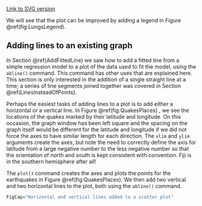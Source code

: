 ﻿[Link to SVG version](../SVGs/ComplexGraphsDeathsTSPlot-1.html)

We will see that the plot can be improved by adding a legend in
Figure \@ref(fig:LungsLegend).

## Adding lines to an existing graph

In Section \@ref(AddFittedLine) we saw how to add a fitted line from a
simple regression model to a plot of the data used to fit the model,
using the `abline()` command. This command has other uses that
are explained here. This section is only interested in the addition of a
single straight line at a time; a series of line segments joined
together was covered in Section \@ref(LinesInsteadOfPoints).

Perhaps the easiest tasks of adding lines to a plot is to add either a
horizontal or a vertical line. In Figure \@ref(fig:QuakesPlaces) , we see
the locations of the quakes marked by their latitude and longitude. On
this occasion, the graph window has been left square and the spacing on
the graph itself would be different for the latitude and longitude if we
did not force the axes to have similar length for each direction. The
`xlim` and `ylim` arguments create the axes, but
note the need to correctly define the axis for latitude from a large
negative number to the less negative number so that the orientation of
north and south is kept consistent with convention. Fiji is in the
southern hemisphere after all\!

The `plot()` command creates the axes and plots the points for
the earthquakes in Figure \@ref(fig:QuakesPlaces). We then add two
vertical and two horizontal lines to the plot, both using the `abline()` command.

```r
FigCap="Horizontal and vertical lines added to a scatter plot"
```
